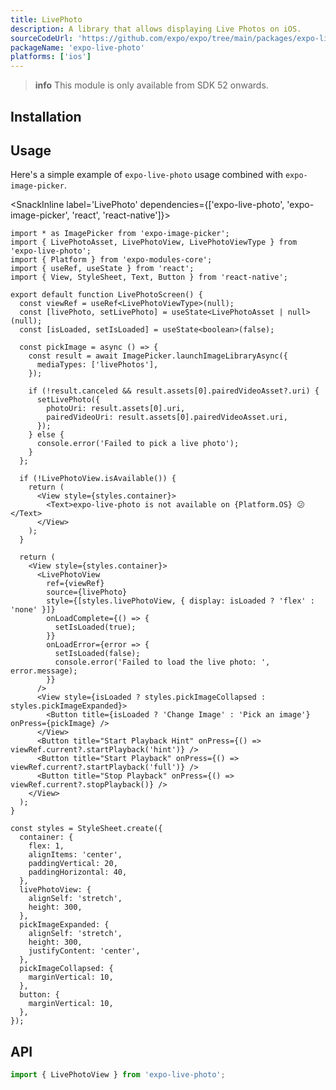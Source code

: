 ```yaml
---
title: LivePhoto
description: A library that allows displaying Live Photos on iOS.
sourceCodeUrl: 'https://github.com/expo/expo/tree/main/packages/expo-live-photo'
packageName: 'expo-live-photo'
platforms: ['ios']
---
```


> **info** This module is only available from SDK 52 onwards.


## Installation

<APIInstallSection />

## Usage

Here's a simple example of `expo-live-photo` usage combined with `expo-image-picker`.

<SnackInline label='LivePhoto' dependencies={['expo-live-photo', 'expo-image-picker', 'react', 'react-native']}>

```tsx
import * as ImagePicker from 'expo-image-picker';
import { LivePhotoAsset, LivePhotoView, LivePhotoViewType } from 'expo-live-photo';
import { Platform } from 'expo-modules-core';
import { useRef, useState } from 'react';
import { View, StyleSheet, Text, Button } from 'react-native';

export default function LivePhotoScreen() {
  const viewRef = useRef<LivePhotoViewType>(null);
  const [livePhoto, setLivePhoto] = useState<LivePhotoAsset | null>(null);
  const [isLoaded, setIsLoaded] = useState<boolean>(false);

  const pickImage = async () => {
    const result = await ImagePicker.launchImageLibraryAsync({
      mediaTypes: ['livePhotos'],
    });

    if (!result.canceled && result.assets[0].pairedVideoAsset?.uri) {
      setLivePhoto({
        photoUri: result.assets[0].uri,
        pairedVideoUri: result.assets[0].pairedVideoAsset.uri,
      });
    } else {
      console.error('Failed to pick a live photo');
    }
  };

  if (!LivePhotoView.isAvailable()) {
    return (
      <View style={styles.container}>
        <Text>expo-live-photo is not available on {Platform.OS} 😕</Text>
      </View>
    );
  }

  return (
    <View style={styles.container}>
      <LivePhotoView
        ref={viewRef}
        source={livePhoto}
        style={[styles.livePhotoView, { display: isLoaded ? 'flex' : 'none' }]}
        onLoadComplete={() => {
          setIsLoaded(true);
        }}
        onLoadError={error => {
          setIsLoaded(false);
          console.error('Failed to load the live photo: ', error.message);
        }}
      />
      <View style={isLoaded ? styles.pickImageCollapsed : styles.pickImageExpanded}>
        <Button title={isLoaded ? 'Change Image' : 'Pick an image'} onPress={pickImage} />
      </View>
      <Button title="Start Playback Hint" onPress={() => viewRef.current?.startPlayback('hint')} />
      <Button title="Start Playback" onPress={() => viewRef.current?.startPlayback('full')} />
      <Button title="Stop Playback" onPress={() => viewRef.current?.stopPlayback()} />
    </View>
  );
}

const styles = StyleSheet.create({
  container: {
    flex: 1,
    alignItems: 'center',
    paddingVertical: 20,
    paddingHorizontal: 40,
  },
  livePhotoView: {
    alignSelf: 'stretch',
    height: 300,
  },
  pickImageExpanded: {
    alignSelf: 'stretch',
    height: 300,
    justifyContent: 'center',
  },
  pickImageCollapsed: {
    marginVertical: 10,
  },
  button: {
    marginVertical: 10,
  },
});
```

</SnackInline>

## API

```js
import { LivePhotoView } from 'expo-live-photo';
```

<APISection packageName="expo-live-photo" apiName="LivePhoto" />
